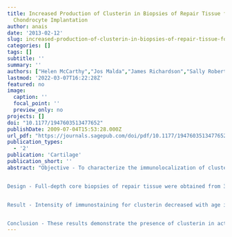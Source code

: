 ```yaml
---
title: Increased Production of Clusterin in Biopsies of Repair Tissue following Autologous
  Chondrocyte Implantation
author: anais
date: '2013-02-12'
slug: increased-production-of-clusterin-in-biopsies-of-repair-tissue-following-autologous-chondrocyte-implantation
categories: []
tags: []
subtitle: ''
summary: ''
authors: ["Helen McCarthy","Jos Malda","James Richardson","Sally Roberts"]
lastmod: '2022-03-07T16:22:28Z'
featured: no
image:
  caption: ''
  focal_point: ''
  preview_only: no
projects: []
doi: "10.1177/1947603513477652"
publishDate: 2009-07-04T15:53:28.000Z
url_pdf: "https://journals.sagepub.com/doi/pdf/10.1177/1947603513477652"
publication_types:
  - '2'
publication: 'Cartilage'
publication_short: ''
abstract: "Objective - To characterize the immunolocalization of clusterin in the repair cartilage of patients having undergone autologous chondrocyte implantation (ACI) and evaluate correlation to clinical outcome. 


Design - Full-depth core biopsies of repair tissue were obtained from 38 patients who had undergone ACI at an average of 18 ± 13 months previously (range 8-67 months). The biopsies were snap frozen, cryosectioned, and clusterin production immunolocalized using a specific monoclonal clusterin antibody and compared with normal and osteoarthritic cartilage. Clinical outcome was assessed from patients preoperatively, at the time of biopsy, and annually postoperatively.


Result - Intensity of immunostaining for clusterin decreased with age in healthy cartilage tissue. Clusterin was detected to a variable degree in 37 of the 38 ACI cartilage biopsies, in single and clustered chondrocytes, in the pericellular capsule and the cartilage extracellular matrix, as well as the osteocytes and osteoid within the bone. Chondrocytes in hyaline repair tissue were significantly more immunopositive than those in fibrocartilage repair tissue. Clinical outcome improved significantly post-ACI, but did not correlate with the presence of clusterin in the repair tissue.


Conclusion - These results demonstrate the presence of clusterin in actively repairing human cartilage and indicate a different distribution of clusterin in this tissue compared to normal cartilage. Variability in clusterin staining in the repair tissue could indicate different states of chondrogenic differentiation. The clinical significance of clusterin within repair tissue is difficult to assess, although the ideal functioning repair tissue morphology should resemble that of healthy adult cartilage."
---
```


